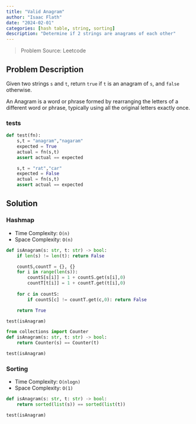 ---
title: "Valid Anagram"
author: "Isaac Flath"
date: "2024-02-01"
categories: [hash table, string, sorting]
description: "Determine if 2 strings are anagrams of each other"
---

>Problem Source:  Leetcode

## Problem Description

Given two strings `s` and `t`, return `true` if `t` is an anagram of `s`, and `false` otherwise.

An Anagram is a word or phrase formed by rearranging the letters of a different word or phrase, typically using all the original letters exactly once.

### tests

```{python}
def test(fn):
    s,t = "anagram","nagaram"
    expected = True
    actual = fn(s,t)
    assert actual == expected 

    s,t = "rat","car"
    expected = False
    actual = fn(s,t)
    assert actual == expected 
```


## Solution

### Hashmap

+ Time Complexity: `O(n)`
+ Space Complexity: `O(n)`

```{python}
def isAnagram(s: str, t: str) -> bool:
    if len(s) != len(t): return False

    countS,countT = {}, {}
    for i in range(len(s)):
        countS[s[i]] = 1 + countS.get(s[i],0)
        countT[t[i]] = 1 + countT.get(t[i],0)
    
    for c in countS:
        if countS[c] != countT.get(c,0): return False

    return True

test(isAnagram)
```

```{python}
from collections import Counter
def isAnagram(s: str, t: str) -> bool:
    return Counter(s) == Counter(t)

test(isAnagram)
```

### Sorting

+ Time Complexity: `O(nlogn)`
+ Space Complexity: `O(1)`

```{python}
def isAnagram(s: str, t: str) -> bool:
    return sorted(list(s)) == sorted(list(t))

test(isAnagram)
```